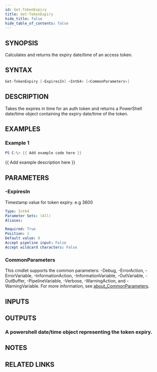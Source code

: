 ```yaml
---
id: Get-TokenExpiry
title: Get-TokenExpiry
hide_title: false
hide_table_of_contents: false
---
```


## SYNOPSIS

Calculates and returns the expiry date/time of an access token.

## SYNTAX

```powershell
Get-TokenExpiry [-ExpiresIn] <Int64> [<CommonParameters>]
```

## DESCRIPTION

Takes the expires in time for an auth token and returns a PowerShell date/time object containing the expiry date/time of the token.

## EXAMPLES

### Example 1

```powershell
PS C:\> {{ Add example code here }}
```

{{ Add example description here }}

## PARAMETERS

### -ExpiresIn

Timestamp value for token expiry.
e.g 3600

```yaml
Type: Int64
Parameter Sets: (All)
Aliases:

Required: True
Position: 1
Default value: 0
Accept pipeline input: False
Accept wildcard characters: False
```

### CommonParameters

This cmdlet supports the common parameters: -Debug, -ErrorAction, -ErrorVariable, -InformationAction, -InformationVariable, -OutVariable, -OutBuffer, -PipelineVariable, -Verbose, -WarningAction, and -WarningVariable. For more information, see [about_CommonParameters](http://go.microsoft.com/fwlink/?LinkID=113216).

## INPUTS

## OUTPUTS

### A powershell date/time object representing the token expiry.

## NOTES

## RELATED LINKS
